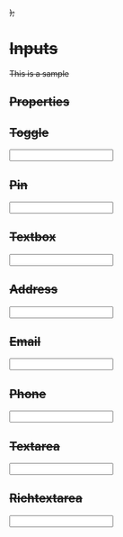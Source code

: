 

<Meta title="Components/Input" component={Input} />


  <div
    style={{
      width:500,
      display: "inline-flex",
      justifyContent: "flex-start",
      alignItems: "center",
      flexWrap: "wrap",
      gap: "1rem",
    }}
  >
    <S />
  </div>
);

# Inputs

This is a sample

## Properties

<ArgsTable of={Input} />





## Toggle

<Canvas>
  <Story name="Toggle" decorators={[Decorator]}>
    <Input type="toggle" />
  </Story>
</Canvas>

## Pin

<Canvas>
  <Story name="Pin" decorators={[Decorator]}>
    <Input type="pin" />
  </Story>
</Canvas>

## Textbox

<Canvas>
  <Story name="Textbox" decorators={[Decorator]}>
    <Input type="textbox"  />
  </Story>
</Canvas>

## Address

<Canvas>
  <Story name="address" decorators={[Decorator]}>
    <Input type="address" />
  </Story>
</Canvas>

## Email

<Canvas>
  <Story name="email" decorators={[Decorator]}>
    <Input type="email" domains={['stacksofsnacks.com.au']} />
  </Story>
</Canvas>

## Phone

<Canvas>
  <Story name="phone" decorators={[Decorator]}>
    <Input type="phone" />
  </Story>
</Canvas>

## Textarea

<Canvas>
  <Story name="Textarea" decorators={[Decorator]}>
    <Input type="textarea" />
  </Story>
</Canvas>

## Richtextarea

<Canvas>
  <Story name="Richtextarea" decorators={[Decorator]}>
    <Input type="richtextarea" />
  </Story>
</Canvas>

